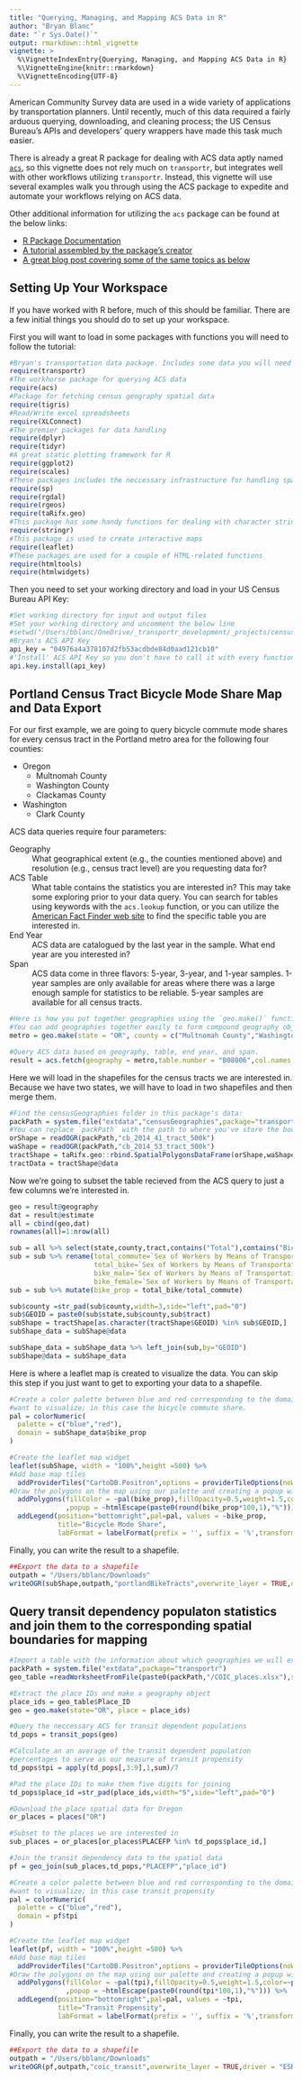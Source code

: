 ---
title: "Querying, Managing, and Mapping ACS Data in R"
author: "Bryan Blanc"
date: "`r Sys.Date()`"
output: rmarkdown::html_vignette
vignette: >
  %\VignetteIndexEntry{Querying, Managing, and Mapping ACS Data in R}
  %\VignetteEngine{knitr::rmarkdown}
  %\VignetteEncoding{UTF-8}
---

American Community Survey data are used in a wide variety of applications by transportation planners. Until recently, much of this data required a fairly arduous querying, downloading, and cleaning process; the US Census Bureau's APIs and developers' query wrappers have made this task much easier. 

There is already a great R package for dealing with ACS data aptly named [`acs`](https://cran.r-project.org/web/packages/acs/index.html), so this vignette does not rely much on `transportr`, but integrates well with other workflows utilizing `transportr`. Instead, this vignette will use several examples walk you through using the ACS package to expedite and automate your workflows relying on ACS data. 

Other additional information for utilizing the `acs` package can be found at the below links:

- [R Package Documentation](https://cran.r-project.org/web/packages/acs/acs.pdf)
- [A tutorial assembled by the package's creator](http://eglenn.scripts.mit.edu/citystate/wp-content/uploads/2013/06/wpid-working_with_acs_R3.pdf)
- [A great blog post covering some of the same topics as below](http://zevross.com/blog/2015/10/14/manipulating-and-mapping-us-census-data-in-r-using-the-acs-tigris-and-leaflet-packages-3/)

## Setting Up Your Workspace
If you have worked with R before, much of this should be familiar. There are a few initial things you should do to set up your workspace.

First you will want to load in some packages with functions you will need to follow the tutorial:
```{r,message=FALSE,warning=FALSE}
#Bryan's transportation data package. Includes some data you will need to work with this tutorial.
require(transportr)
#The workhorse package for querying ACS data
require(acs)
#Package for fetching census geography spatial data
require(tigris)
#Read/Write excel spreadsheets
require(XLConnect)
#The premier packages for data handling
require(dplyr)
require(tidyr)
#A great static plotting framework for R
require(ggplot2)
require(scales)
#These packages includes the neccessary infrastructure for handling spatial data in R
require(sp)
require(rgdal)
require(rgeos)
require(taRifx.geo)
#This package has some handy functions for dealing with character strings
require(stringr)
#This package is used to create interactive maps
require(leaflet)
#These packages are used for a couple of HTML-related functions
require(htmltools)
require(htmlwidgets)
```

Then you need to set your working directory and load in your US Census Bureau API Key:
```{r,message=FALSE,warning=FALSE}
#Set working directory for input and output files
#Set your working directory and uncomment the below line
#setwd("/Users/bblanc/OneDrive/_transportr_development/_projects/censusData")
#Bryan's ACS API Key
api_key = "04976a4a378107d2fb53acdbde84d0aad121cb10"
#'Install' ACS API Key so you don't have to call it with every function
api.key.install(api_key)
```

## Portland Census Tract Bicycle Mode Share Map and Data Export
For our first example, we are going to query bicycle commute mode shares for every census tract in the Portland metro area for the following four counties:

- Oregon
    - Multnomah County
    - Washington County
    - Clackamas County
- Washington
    - Clark County
    
ACS data queries require four parameters:

Geography
  : What geographical extent (e.g., the counties mentioned above) and resolution (e.g., census tract level) are you requesting data for?
  
ACS Table
  : What table contains the statistics you are interested in? This may take some exploring prior to your data query. You can search for tables using keywords with the `acs.lookup` function, or you can utilize the [American Fact Finder web site](http://factfinder.census.gov/faces/nav/jsf/pages/index.xhtml) to find the specific table you are interested in. 
  
End Year
  : ACS data are catalogued by the last year in the sample. What end year are you interested in?

Span
  : ACS data come in three flavors: 5-year, 3-year, and 1-year samples. 1-year samples are only available for areas where there was a large enough sample for statistics to be reliable. 5-year samples are available for all census tracts. 

```{r,warning=FALSE,message=FALSE}
#Here is how you put together geographies using the `geo.make()` function. 
#You can add geographies together easily to form compound geography objects. 
metro = geo.make(state = "OR", county = c("Multnomah County","Washington County","Clackamas County"),tract="*")+geo.make(state="WA",county="Clark County", tract = "*")

#Query ACS data based on geography, table, end year, and span. 
result = acs.fetch(geography = metro,table.number = "B08006",col.names = "pretty", endyear = 2014,span =5)
```

Here we will load in the shapefiles for the census tracts we are interested in. Because we have two states, we will have to load in two shapefiles and then merge them.
```{r,warning=FALSE,message=FALSE}
#Find the censusGeographies folder in this package's data:
packPath = system.file("extdata","censusGeographies",package="transportr")
#You can replace `packPath` with the path to where you've store the boundary shapefile
orShape = readOGR(packPath,"cb_2014_41_tract_500k")
waShape = readOGR(packPath,"cb_2014_53_tract_500k")
tractShape = taRifx.geo::rbind.SpatialPolygonsDataFrame(orShape,waShape)
tractData = tractShape@data
```

Now we're going to subset the table recieved from the ACS query to just a few columns we're interested in.
```{r,warning=FALSE,message=FALSE}
geo = result@geography
dat = result@estimate
all = cbind(geo,dat)
rownames(all)=1:nrow(all)

sub = all %>% select(state,county,tract,contains("Total"),contains("Bicycle"))
sub = sub %>% rename(total_commute=`Sex of Workers by Means of Transportation to Work: Total:`,
                     total_bike=`Sex of Workers by Means of Transportation to Work: Bicycle`,
                     bike_male=`Sex of Workers by Means of Transportation to Work: Male: Bicycle`,
                     bike_female=`Sex of Workers by Means of Transportation to Work: Female: Bicycle`)
sub = sub %>% mutate(bike_prop = total_bike/total_commute)

sub$county =str_pad(sub$county,width=3,side="left",pad="0")
sub$GEOID = paste0(sub$state,sub$county,sub$tract)
subShape = tractShape[as.character(tractShape$GEOID) %in% sub$GEOID,]
subShape_data = subShape@data

subShape_data = subShape_data %>% left_join(sub,by="GEOID")
subShape@data = subShape_data
```

Here is where a leaflet map is created to visualize the data. You can skip this step if you just want to get to exporting your data to a shapefile.
```{r,warning=FALSE,message=FALSE}

#Create a color palette between blue and red corresponding to the domain of the quantity we 
#want to visualize; in this case the bicycle commute share. 
pal = colorNumeric(
  palette = c("blue","red"),
  domain = subShape_data$bike_prop
)

#Create the leaflet map widget
leaflet(subShape, width = "100%",height =500) %>%
#Add base map tiles
  addProviderTiles("CartoDB.Positron",options = providerTileOptions(noWrap = TRUE))%>%
#Draw the polygons on the map using our palette and creating a popup with the bicycle commute share
  addPolygons(fillColor = ~pal(bike_prop),fillOpacity=0.5,weight=1.5,color=~pal(bike_prop)
              ,popup = ~htmlEscape(paste0(round(bike_prop*100,1),"%"))) %>%
  addLegend(position="bottomright",pal=pal, values = ~bike_prop, 
            title="Bicycle Mode Share",
            labFormat = labelFormat(prefix = '', suffix = '%',transform = function(x) 100 * x))
```

Finally, you can write the result to a shapefile. 
```{r,warning=FALSE,message=FALSE}
##Export the data to a shapefile
outpath = "/Users/bblanc/Downloads"
writeOGR(subShape,outpath,"portlandBikeTracts",overwrite_layer = TRUE,driver = "ESRI Shapefile")
```

## Query transit dependency populaton statistics and join them to the corresponding spatial boundaries for mapping
```{r,warning=FALSE,message=FALSE}
#Import a table with the information about which geographies we will examine
packPath = system.file("extdata",package="transportr")
geo_table =readWorksheetFromFile(paste0(packPath,"/COIC_places.xlsx"),sheet="geographies")

#Extract the place IDs and make a geography object
place_ids = geo_table$Place_ID
geo = geo.make(state="OR", place = place_ids)

#Query the neccessary ACS for transit dependent populations
td_pops = transit_pops(geo)

#Calculate an an average of the transit dependent population 
#percentages to serve as our measure of transit propensity
td_pops$tpi = apply(td_pops[,3:9],1,sum)/7

#Pad the place IDs to make them five digits for joining
td_pops$place_id =str_pad(place_ids,width="5",side="left",pad="0")  

#Download the place spatial data for Oregon
or_places = places("OR")

#Subset to the places we are interested in
sub_places = or_places[or_places$PLACEFP %in% td_pops$place_id,]

#Join the transit dependency data to the spatial data
pf = geo_join(sub_places,td_pops,"PLACEFP","place_id")

#Create a color palette between blue and red corresponding to the domain of the quantity we 
#want to visualize; in this case transit propensity
pal = colorNumeric(
  palette = c("blue","red"),
  domain = pf$tpi
)

#Create the leaflet map widget
leaflet(pf, width = "100%",height =500) %>%
#Add base map tiles
  addProviderTiles("CartoDB.Positron",options = providerTileOptions(noWrap = TRUE))%>%
#Draw the polygons on the map using our palette and creating a popup with the transit propensity percentage
  addPolygons(fillColor = ~pal(tpi),fillOpacity=0.5,weight=1.5,color=~pal(tpi)
              ,popup = ~htmlEscape(paste0(round(tpi*100,1),"%"))) %>%
  addLegend(position="bottomright",pal=pal, values = ~tpi, 
            title="Transit Propensity",
            labFormat = labelFormat(prefix = '', suffix = '%',transform = function(x) 100 * x))
```

Finally, you can write the result to a shapefile. 
```{r,warning=FALSE,message=FALSE}
##Export the data to a shapefile
outpath = "/Users/bblanc/Downloads"
writeOGR(pf,outpath,"coic_transit",overwrite_layer = TRUE,driver = "ESRI Shapefile")
```


